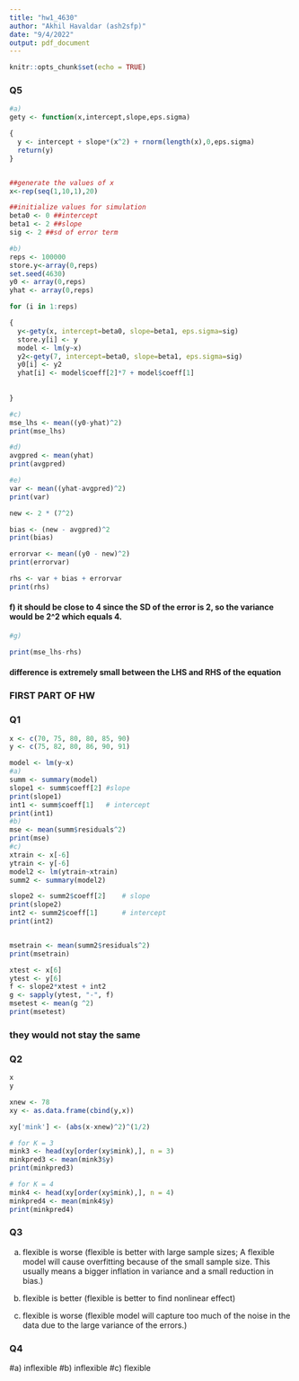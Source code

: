 ---
title: "hw1_4630"
author: "Akhil Havaldar (ash2sfp)"
date: "9/4/2022"
output: pdf_document
---

```{r setup, include=FALSE}
knitr::opts_chunk$set(echo = TRUE)
```

### Q5
```{r, warning=FALSE, message=FALSE}
#a) 
gety <- function(x,intercept,slope,eps.sigma)

{
  y <- intercept + slope*(x^2) + rnorm(length(x),0,eps.sigma)
  return(y)
}


##generate the values of x
x<-rep(seq(1,10,1),20)

##initialize values for simulation
beta0 <- 0 ##intercept
beta1 <- 2 ##slope
sig <- 2 ##sd of error term

#b)
reps <- 100000
store.y<-array(0,reps)
set.seed(4630)
y0 <- array(0,reps)
yhat <- array(0,reps)

for (i in 1:reps)

{
  y<-gety(x, intercept=beta0, slope=beta1, eps.sigma=sig) 
  store.y[i] <- y
  model <- lm(y~x)
  y2<-gety(7, intercept=beta0, slope=beta1, eps.sigma=sig) 
  y0[i] <- y2
  yhat[i] <- model$coeff[2]*7 + model$coeff[1]
  
  
}

```


```{r}
#c) 
mse_lhs <- mean((y0-yhat)^2)
print(mse_lhs)
```

```{r}
#d) 
avgpred <- mean(yhat)
print(avgpred)
```

```{r}
#e) 
var <- mean((yhat-avgpred)^2)
print(var)

new <- 2 * (7^2)

bias <- (new - avgpred)^2
print(bias)

errorvar <- mean((y0 - new)^2)
print(errorvar)

rhs <- var + bias + errorvar
print(rhs)
```

#### f) it should be close to 4 since the SD of the error is 2, so the variance would be 2^2 which equals 4.

```{r}
#g) 

print(mse_lhs-rhs)

```
#### difference is extremely small between the LHS and RHS of the equation


### FIRST PART OF HW

### Q1
```{r}
x <- c(70, 75, 80, 80, 85, 90)
y <- c(75, 82, 80, 86, 90, 91)

model <- lm(y~x)
#a)
summ <- summary(model)
slope1 <- summ$coeff[2] #slope
print(slope1)
int1 <- summ$coeff[1]   # intercept
print(int1)
#b)
mse <- mean(summ$residuals^2)
print(mse)
#c) 
xtrain <- x[-6]
ytrain <- y[-6]
model2 <- lm(ytrain~xtrain)
summ2 <- summary(model2)

slope2 <- summ2$coeff[2]    # slope 
print(slope2)
int2 <- summ2$coeff[1]      # intercept
print(int2)


msetrain <- mean(summ2$residuals^2)
print(msetrain)

xtest <- x[6]
ytest <- y[6]
f <- slope2*xtest + int2
g <- sapply(ytest, "-", f)
msetest <- mean(g ^2)
print(msetest)
```
### they would not stay the same

### Q2
```{r}
x
y

xnew <- 78
xy <- as.data.frame(cbind(y,x))

xy['mink'] <- (abs(x-xnew)^2)^(1/2)

# for K = 3
mink3 <- head(xy[order(xy$mink),], n = 3)
minkpred3 <- mean(mink3$y)
print(minkpred3)

# for K = 4
mink4 <- head(xy[order(xy$mink),], n = 4)
minkpred4 <- mean(mink4$y)
print(minkpred4)

```

### Q3
a) flexible is worse (flexible is better with large sample sizes; A flexible model will cause overfitting because of the small sample size. This usually means a bigger inflation in variance and a small reduction in bias.)

b) flexible is better (flexible is better to find nonlinear effect)

c) flexible is worse (flexible model will capture too much of the noise in the data due to the large variance of the errors.)

### Q4
#a) inflexible
#b) inflexible
#c) flexible





